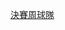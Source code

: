 {{Navbox
| name      = 2016年歐洲足球錦標賽決賽周球隊
| title     = [[2016年歐洲足球錦標賽]]決賽周球隊
| state     = {{{state<includeonly>|autocollapse</includeonly>}}}
| listclass = hlist

| group1 = [[2016年歐洲足球錦標賽決賽|冠軍]]
| list1  =
*'''[[葡萄牙國家足球隊|葡萄牙]]'''

| group2 = [[2016年歐洲足球錦標賽決賽|亞軍]]
| list2  =
*[[法國國家足球隊|法國]]

| group3 =[[2016年歐洲足球錦標賽淘汰賽#準決賽|準決賽]]出局
| list3  =
*[[德國國家足球隊|德國]]
*[[威爾斯足球代表隊|威爾斯]]

| group4 =[[2016年歐洲足球錦標賽淘汰賽#半準決賽|半準決賽]]出局
| list4  =
*[[比利時國家足球隊|比利時]]
*[[冰島國家足球隊|冰島]]
*[[意大利國家足球隊|意大利]]
*[[波蘭國家足球隊|波蘭]]

| group5 =[[2016年歐洲足球錦標賽淘汰賽#十六強|十六強]]出局
| list5  =
*[[克羅地亞國家足球隊|克羅地亞]]
*[[英格蘭足球代表隊|英格蘭]]
*[[匈牙利國家足球隊|匈牙利]]
*[[北愛爾蘭足球代表隊|北愛爾蘭]]
*[[愛爾蘭國家足球隊|愛爾蘭]]
*[[斯洛伐克國家足球隊|斯洛伐克]]
*[[西班牙國家足球隊|西班牙]]
*[[瑞士國家足球隊|瑞士]]

| group6 =[[2016年歐洲足球錦標賽#分組賽|分組賽]]出局
| list6  =
{{Navbox|subgroup
  | group1 = [[2016年歐洲足球錦標賽A組|A組]]
  | list1 =
*[[阿爾巴尼亞國家足球隊|阿爾巴尼亞]]
*[[羅馬尼亞國家足球隊|羅馬尼亞]]

  | group2 = [[2016年歐洲足球錦標賽B組|B組]]
  | list2  =
*[[俄羅斯國家足球隊|俄羅斯]]

  | group3 = [[2016年歐洲足球錦標賽C組|C組]]
  | list3  =
*[[烏克蘭國家足球隊|烏克蘭]]

  | group4 = [[2016年歐洲足球錦標賽D組|D組]]
  | list4  =
*[[捷克國家足球隊|捷克]]
*[[土耳其國家足球隊|土耳其]]

  | group5 = [[2016年歐洲足球錦標賽E組|E組]]
  | list5  =
*[[瑞典國家足球隊|瑞典]]

  | group6 = [[2016年歐洲足球錦標賽F組|F組]]
  | list6  =
*[[奧地利國家足球隊|奧地利]]
}}
}}<noinclude>
{{collapsible option}}
[[Category:2016年歐洲足球錦標賽模板|決賽周球隊]]
</noinclude>